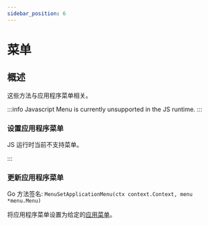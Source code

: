 ```yaml
---
sidebar_position: 6
---
```


# 菜单

## 概述

这些方法与应用程序菜单相关。

:::info Javascript
  Menu is currently unsupported in the JS runtime.
:::

### 设置应用程序菜单
JS 运行时当前不支持菜单。

:::

### 更新应用程序菜单
Go 方法签名: `MenuSetApplicationMenu(ctx context.Context, menu *menu.Menu)`

将应用程序菜单设置为给定的[应用菜单](../../reference/menus)。


